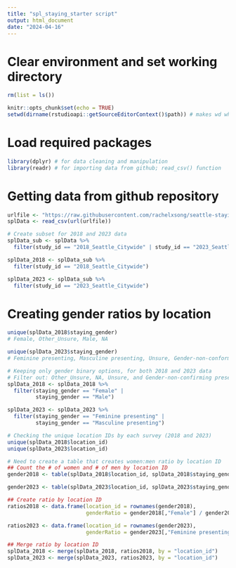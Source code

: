 ```yaml
---
title: "spl_staying_starter script"
output: html_document
date: "2024-04-16"
---
```


# Clear environment and set working directory
```r
rm(list = ls())

knitr::opts_chunk$set(echo = TRUE)
setwd(dirname(rstudioapi::getSourceEditorContext()$path)) # makes wd wherever this file is saved, which should be the clone of the repo we've created in this case
```

# Load required packages
```r
library(dplyr) # for data cleaning and manipulation
library(readr) # for importing data from github; read_csv() function
```

# Getting data from github repository
```r
urlfile <- "https://raw.githubusercontent.com/rachelxsong/seattle-staying-mapping/main/data_files/Public_Life_Data_-_People_Staying_20240416.csv"
splData <- read_csv(url(urlfile))

# Create subset for 2018 and 2023 data
splData_sub <- splData %>%
  filter(study_id == "2018_Seattle_Citywide" | study_id == "2023_Seattle_Citywide")

splData_2018 <- splData_sub %>%
  filter(study_id == "2018_Seattle_Citywide")

splData_2023 <- splData_sub %>%
  filter(study_id == "2023_Seattle_Citywide")
```

# Creating gender ratios by location
```r
unique(splData_2018$staying_gender)
# Female, Other_Unsure, Male, NA

unique(splData_2023$staying_gender)
# Feminine presenting, Masculine presenting, Unsure, Gender-non-conforming presenting

# Keeping only gender binary options, for both 2018 and 2023 data
# Filter out: Other_Unsure, NA, Unsure, and Gender-non-confirming presenting
splData_2018 <- splData_2018 %>%
  filter(staying_gender == "Female" | 
         staying_gender == "Male")

splData_2023 <- splData_2023 %>%
  filter(staying_gender == "Feminine presenting" | 
         staying_gender == "Masculine presenting")

# Checking the unique location IDs by each survey (2018 and 2023)
unique(splData_2018$location_id)
unique(splData_2023$location_id)

# Need to create a table that creates women:men ratio by location ID
## Count the # of women and # of men by location ID
gender2018 <- table(splData_2018$location_id, splData_2018$staying_gender)

gender2023 <- table(splData_2023$location_id, splData_2023$staying_gender)

## Create ratio by location ID
ratios2018 <- data.frame(location_id = rownames(gender2018), 
                         genderRatio = gender2018[,"Female"] / gender2018[,"Male"])

ratios2023 <- data.frame(location_id = rownames(gender2023), 
                         genderRatio = gender2023[,"Feminine presenting"] / gender2023[,"Masculine presenting"])

## Merge ratio by location ID
splData_2018 <- merge(splData_2018, ratios2018, by = "location_id")
splData_2023 <- merge(splData_2023, ratios2023, by = "location_id")

```



